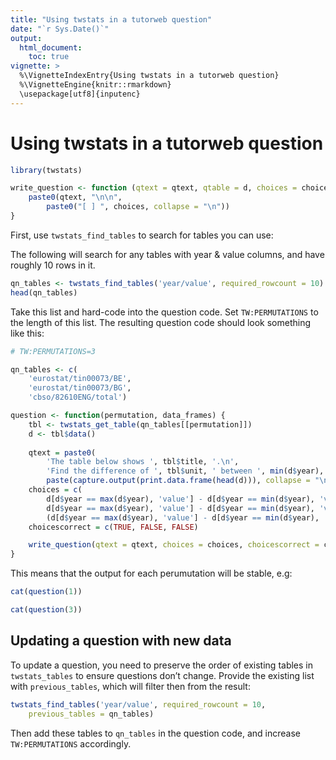 ```yaml
---
title: "Using twstats in a tutorweb question"
date: "`r Sys.Date()`"
output:
  html_document:
    toc: true
vignette: >
  %\VignetteIndexEntry{Using twstats in a tutorweb question}
  %\VignetteEngine{knitr::rmarkdown}
  \usepackage[utf8]{inputenc}
---
```


# Using twstats in a tutorweb question

```r
library(twstats)

write_question <- function (qtext = qtext, qtable = d, choices = choices, choicescorrect = choices_correct) {
    paste0(qtext, "\n\n",
        paste0("[ ] ", choices, collapse = "\n"))
}
```
First, use ``twstats_find_tables`` to search for tables you can use:

The following will search for any tables with year & value columns, and have
roughly 10 rows in it.

```r
qn_tables <- twstats_find_tables('year/value', required_rowcount = 10)
head(qn_tables)
```

Take this list and hard-code into the question code. Set ``TW:PERMUTATIONS`` to the length of
this list. The resulting question code should look something like this:

```r
# TW:PERMUTATIONS=3

qn_tables <- c(
    'eurostat/tin00073/BE',
    'eurostat/tin00073/BG',
    'cbso/82610ENG/total')

question <- function(permutation, data_frames) {
    tbl <- twstats_get_table(qn_tables[[permutation]])
    d <- tbl$data()
    
    qtext = paste0(
        'The table below shows ', tbl$title, '.\n',
        'Find the difference of ', tbl$unit, ' between ', min(d$year), ' and ', max(d$year),"\n\n",
        paste(capture.output(print.data.frame(head(d))), collapse = "\n"))
    choices = c(
        d[d$year == max(d$year), 'value'] - d[d$year == min(d$year), 'value'],
        d[d$year == max(d$year), 'value'] - d[d$year == min(d$year), 'value'] - 10,
        (d[d$year == max(d$year), 'value'] - d[d$year == min(d$year), 'value']) / 10)
    choicescorrect = c(TRUE, FALSE, FALSE)

    write_question(qtext = qtext, choices = choices, choicescorrect = choices_correct);
}
```

This means that the output for each perumutation will be stable, e.g:

```r
cat(question(1))
```

```r
cat(question(3))
```

## Updating a question with new data

To update a question, you need to preserve the order of existing tables in ``twstats_tables`` to ensure questions don't change.
Provide the existing list with ``previous_tables``, which will filter then from the result:

```r
twstats_find_tables('year/value', required_rowcount = 10,
    previous_tables = qn_tables)
```

Then add these tables to ``qn_tables`` in the question code, and increase ``TW:PERMUTATIONS`` accordingly.